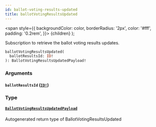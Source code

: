 ```yaml
---
id: ballot-voting-results-updated
title: ballotVotingResultsUpdated
---
```


<span
style={{
      backgroundColor: color,
      borderRadius: '2px',
      color: '#fff',
      padding: '0.2rem',
    }}>
{children}
</span>
);

Subscription to retrieve the ballot voting results updates.

```graphql
ballotVotingResultsUpdated(
  ballotResultsId: ID!
): BallotVotingResultsUpdatedPayload!

```

### Arguments

#### `ballotResultsId` ([`ID!`](/api/scalars/id))

### Type

#### [`BallotVotingResultsUpdatedPayload`](/api/objects/ballot-voting-results-updated-payload)

Autogenerated return type of BallotVotingResultsUpdated
